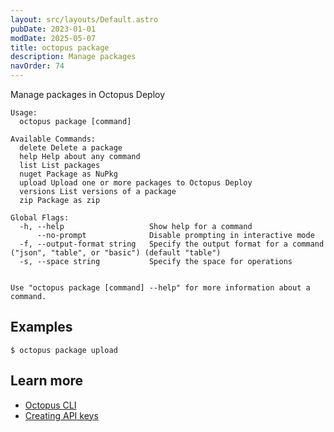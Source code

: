 ```yaml
---
layout: src/layouts/Default.astro
pubDate: 2023-01-01
modDate: 2025-05-07
title: octopus package
description: Manage packages
navOrder: 74
---
```


Manage packages in Octopus Deploy

```
Usage:
  octopus package [command]

Available Commands:
  delete Delete a package
  help Help about any command
  list List packages
  nuget Package as NuPkg
  upload Upload one or more packages to Octopus Deploy
  versions List versions of a package
  zip Package as zip

Global Flags:
  -h, --help                   Show help for a command
      --no-prompt              Disable prompting in interactive mode
  -f, --output-format string   Specify the output format for a command ("json", "table", or "basic") (default "table")
  -s, --space string           Specify the space for operations


Use "octopus package [command] --help" for more information about a command.
```

## Examples

<SamplesInstance />

```
$ octopus package upload

```

## Learn more

- [Octopus CLI](/docs/octopus-rest-api/cli)
- [Creating API keys](/docs/octopus-rest-api/how-to-create-an-api-key)